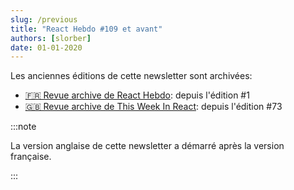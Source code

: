 ```yaml
---
slug: /previous
title: "React Hebdo #109 et avant"
authors: [slorber]
date: 01-01-2020
---
```


Les anciennes éditions de cette newsletter sont archivées:

- [🇫🇷 Revue archive de React Hebdo](https://thisweekinreact.com/fr/archive): depuis l'édition #1
- [🇬🇧 Revue archive de This Week In React](https://thisweekinreact.com/archive): depuis l'édition #73

:::note

La version anglaise de cette newsletter a démarré après la version française.

:::
